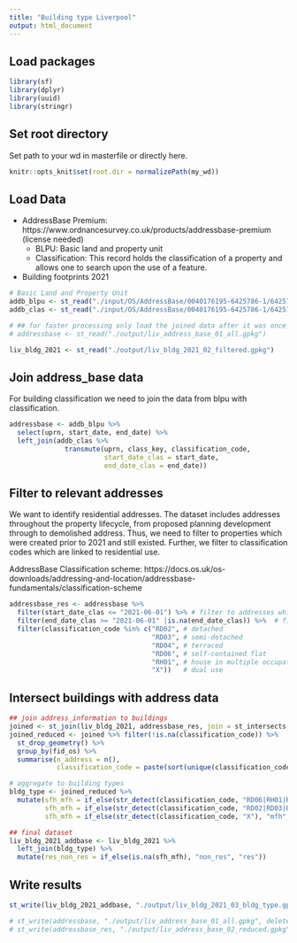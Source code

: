 ---
title: "Building type Liverpool"
output: html_document
---

## Load packages

```{r, echo=FALSE}
library(sf)
library(dplyr)
library(uuid)
library(stringr)
```

## Set root directory

Set path to your wd in masterfile or directly here. 

```{r setup, include=FALSE}
knitr::opts_knit$set(root.dir = normalizePath(my_wd))
```

## Load Data

* AddressBase Premium: https://www.ordnancesurvey.co.uk/products/addressbase-premium (license needed)
   + BLPU: Basic land and property unit
   + Classification: This record holds the classification of a property and allows one to search upon the use of a feature.
* Building footprints 2021

```{r}
# Basic Land and Property Unit
addb_blpu <- st_read("./input/OS/AddressBase/0040176195-6425786-1/6425786.gpkg/6425786.gpkg", layer = "blpu")
addb_clas <- st_read("./input/OS/AddressBase/0040176195-6425786-1/6425786.gpkg/6425786.gpkg", layer = "classification")

# ## for faster processing only load the joined data after it was once saved
# addressbase <- st_read("./output/liv_address_base_01_all.gpkg")

liv_bldg_2021 <- st_read("./output/liv_bldg_2021_02_filtered.gpkg")
```

## Join address_base data

For building classification we need to join the data from blpu with classification. 

```{r}
addressbase <- addb_blpu %>% 
  select(uprn, start_date, end_date) %>% 
  left_join(addb_clas %>% 
              transmute(uprn, class_key, classification_code, 
                        start_date_clas = start_date, 
                        end_date_clas = end_date))
```

## Filter to relevant addresses

We want to identify residential addresses. The dataset includes addresses throughout the property lifecycle, from proposed planning development through to demolished address. Thus, we need to filter to properties which were created prior to 2021 and still existed. Further, we filter to classification codes which are linked to residential use. 

AddressBase Classification scheme: https://docs.os.uk/os-downloads/addressing-and-location/addressbase-fundamentals/classification-scheme

```{r}
addressbase_res <- addressbase %>% 
  filter(start_date_clas <= "2021-06-01") %>% # filter to addresses which were created prior to 2021
  filter(end_date_clas >= "2021-06-01" |is.na(end_date_clas)) %>%  # filter to addresses which still existed in 2021
  filter(classification_code %in% c("RD02", # detached
                                    "RD03", # semi-detached
                                    "RD04", # terraced
                                    "RD06", # self-contained flat
                                    "RH01", # house in multiple occupation
                                    "X"))   # dual use
```

## Intersect buildings with address data

```{r}
## join address_information to buildings
joined <- st_join(liv_bldg_2021, addressbase_res, join = st_intersects, left = TRUE)
joined_reduced <- joined %>% filter(!is.na(classification_code)) %>% 
  st_drop_geometry() %>% 
  group_by(fid_os) %>% 
  summarise(n_address = n(), 
            classification_code = paste(sort(unique(classification_code)) , collapse = ", "))

# aggregate to building types
bldg_type <- joined_reduced %>% 
  mutate(sfh_mfh = if_else(str_detect(classification_code, "RD06|RH01|RH03"), "mfh", "other"), 
         sfh_mfh = if_else(str_detect(classification_code, "RD02|RD03|RD04") & !str_detect(classification_code, "RD06|RH01|RH03"), "sfh", sfh_mfh), 
         sfh_mfh = if_else(str_detect(classification_code, "X"), "mfh", sfh_mfh))

## final dataset
liv_bldg_2021_addbase <- liv_bldg_2021 %>% 
  left_join(bldg_type) %>% 
  mutate(res_non_res = if_else(is.na(sfh_mfh), "non_res", "res"))
```

## Write results

```{r}
st_write(liv_bldg_2021_addbase, "./output/liv_bldg_2021_03_bldg_type.gpkg", delete_layer = TRUE)

# st_write(addressbase, "./output/liv_address_base_01_all.gpkg", delete_layer = TRUE)
# st_write(addressbase_res, "./output/liv_address_base_02_reduced.gpkg", delete_layer = TRUE)
```


